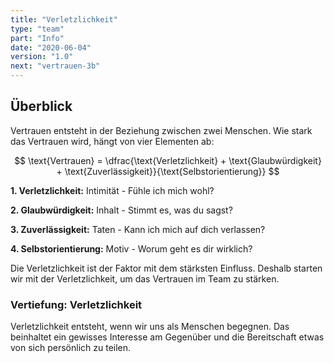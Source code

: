 ```yaml
---
title: "Verletzlichkeit"
type: "team"
part: "Info"
date: "2020-06-04"
version: "1.0"
next: "vertrauen-3b"
---
```


<Row className="tutsegment"> 
<Col>

## Überblick
Vertrauen entsteht in der Beziehung zwischen zwei Menschen.
Wie stark das Vertrauen wird, hängt von vier Elementen ab:


$$
\text{Vertrauen} = \dfrac{\text{Verletzlichkeit} + \text{Glaubwürdigkeit} + \text{Zuverlässigkeit}}{\text{Selbstorientierung}}
$$

__1. Verletzlichkeit:__
Intimität - Fühle ich mich wohl?

__2. Glaubwürdigkeit:__
Inhalt - Stimmt es, was du sagst?

__3. Zuverlässigkeit:__
Taten - Kann ich mich auf dich verlassen?

__4. Selbstorientierung:__
Motiv - Worum geht es dir wirklich?

Die Verletzlichkeit ist der Faktor mit dem stärksten Einfluss.
Deshalb starten wir mit der Verletzlichkeit, um das Vertrauen im Team zu stärken.

</Col>
</Row>


<Row className="tutsegment"> 
<Col>

### Vertiefung: Verletzlichkeit

Verletzlichkeit entsteht, wenn wir uns als Menschen begegnen.
Das beinhaltet ein gewisses Interesse am Gegenüber und die Bereitschaft etwas von sich persönlich zu teilen.
</Col>
</Row>
